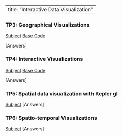 
---
title: "Interactive Data Visualization"
---

### TP3: Geographical Visualizations
[Subject](https://observablehq.com/d/4269c5b7539c52eb) [Base Code](files/tp3_subject.zip)

[Answers]

### TP4: Interactive Visualizations
[Subject](https://observablehq.com/d/2ebdc9dfb20df8c7)
[Base Code](files/tp4_subject.zip)

[Answers]

### TP5: Spatial data visualization with Kepler gl
[Subject](https://observablehq.com/d/dc44334f266de58a)
[Answers]

### TP6: Spatio-temporal Visualizations
[Subject](https://observablehq.com/d/3af7de4555b5cf3b)
[Answers]

